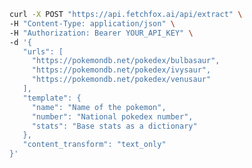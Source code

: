 <CodeGroup>

```bash curl
curl -X POST "https://api.fetchfox.ai/api/extract" \
-H "Content-Type: application/json" \
-H "Authorization: Bearer YOUR_API_KEY" \
-d '{
   "urls": [
     "https://pokemondb.net/pokedex/bulbasaur",
     "https://pokemondb.net/pokedex/ivysaur",
     "https://pokemondb.net/pokedex/venusaur"
   ],
   "template": {
     "name": "Name of the pokemon",
     "number": "National pokedex number",
     "stats": "Base stats as a dictionary"
   },
   "content_transform": "text_only"
}'
```

</CodeGroup>